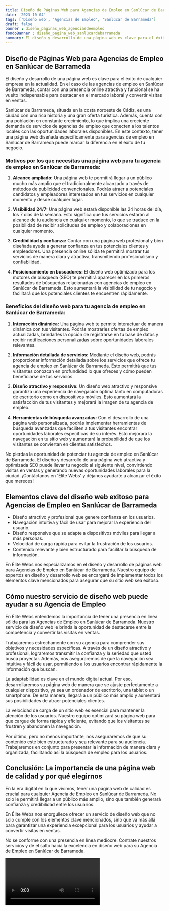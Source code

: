 ```yaml
---
title: Diseño de Páginas Web para Agencias de Empleo en Sanlúcar de Barrameda
date: '2023-10-04'
tags: ['Diseño web', 'Agencias de Empleo', 'Sanlúcar de Barrameda']
draft: false
banner : diseño_paginas_web_agenciasdeempleo
fondoBanner : diseño_pagina_web_sanlúcardebarrameda
summary: El diseño y desarrollo de una página web es clave para el éxito de cualquier empresa en la actualidad. En el caso de las agencias de empleo en Sanlúcar de Barrameda, contar con una presencia online atractiva y funcional se ha vuelto indispensable para destacar en el mercado laboral y convertir visitas en ventas.
---
```


## Diseño de Páginas Web para Agencias de Empleo en Sanlúcar de Barrameda

El diseño y desarrollo de una página web es clave para el éxito de cualquier empresa en la actualidad. En el caso de las agencias de empleo en Sanlúcar de Barrameda, contar con una presencia online atractiva y funcional se ha vuelto indispensable para destacar en el mercado laboral y convertir visitas en ventas.

Sanlúcar de Barrameda, situada en la costa noroeste de Cádiz, es una ciudad con una rica historia y una gran oferta turística. Además, cuenta con una población en constante crecimiento, lo que implica una creciente demanda de servicios de agencias de empleo que conecten a los talentos locales con las oportunidades laborales disponibles. En este contexto, tener una página web diseñada específicamente para agencias de empleo en Sanlúcar de Barrameda puede marcar la diferencia en el éxito de tu negocio.

### Motivos por los que necesitas una página web para tu agencia de empleo en Sanlúcar de Barrameda:

1. **Alcance ampliado:** Una página web te permitirá llegar a un público mucho más amplio que el tradicionalmente alcanzado a través de métodos de publicidad convencionales. Podrás atraer a potenciales candidatos y empleadores interesados en tus servicios en cualquier momento y desde cualquier lugar.

2. **Visibilidad 24/7:** Una página web estará disponible las 24 horas del día, los 7 días de la semana. Esto significa que tus servicios estarán al alcance de tu audiencia en cualquier momento, lo que se traduce en la posibilidad de recibir solicitudes de empleo y colaboraciones en cualquier momento.

3. **Credibilidad y confianza:** Contar con una página web profesional y bien diseñada ayuda a generar confianza en tus potenciales clientes y empleadores. Una presencia online sólida te permitirá mostrar tus servicios de manera clara y atractiva, transmitiendo profesionalismo y confiabilidad.

4. **Posicionamiento en buscadores:** El diseño web optimizado para los motores de búsqueda (SEO) te permitirá aparecer en los primeros resultados de búsquedas relacionadas con agencias de empleo en Sanlúcar de Barrameda. Esto aumentará la visibilidad de tu negocio y facilitará que los potenciales clientes te encuentren rápidamente.

### Beneficios del diseño web para tu agencia de empleo en Sanlúcar de Barrameda:

1. **Interacción dinámica:** Una página web te permite interactuar de manera dinámica con tus visitantes. Podrás mostrarles ofertas de empleo actualizadas, brindarles la opción de registrarse en tu base de datos y recibir notificaciones personalizadas sobre oportunidades laborales relevantes.

2. **Información detallada de servicios:** Mediante el diseño web, podrás proporcionar información detallada sobre los servicios que ofrece tu agencia de empleo en Sanlúcar de Barrameda. Esto permitirá que tus visitantes conozcan en profundidad lo que ofreces y cómo pueden beneficiarse de tus servicios.

3. **Diseño atractivo y responsive:** Un diseño web atractivo y responsive garantiza una experiencia de navegación óptima tanto en computadoras de escritorio como en dispositivos móviles. Esto aumentará la satisfacción de tus visitantes y mejorará la imagen de tu agencia de empleo.

4. **Herramientas de búsqueda avanzadas:** Con el desarrollo de una página web personalizada, podrás implementar herramientas de búsqueda avanzadas que faciliten a tus visitantes encontrar oportunidades laborales específicas de su interés. Esto mejorará la navegación en tu sitio web y aumentará la probabilidad de que los visitantes se conviertan en clientes satisfechos.

No pierdas la oportunidad de potenciar tu agencia de empleo en Sanlúcar de Barrameda. El diseño y desarrollo de una página web atractiva y optimizada SEO puede llevar tu negocio al siguiente nivel, convirtiendo visitas en ventas y generando nuevas oportunidades laborales para la ciudad. ¡Contáctanos en 'Élite Webs' y déjanos ayudarte a alcanzar el éxito que mereces!

<GifSeo />

<Cta />

## Elementos clave del diseño web exitoso para Agencias de Empleo en Sanlúcar de Barrameda

- Diseño atractivo y profesional que genere confianza en los usuarios.
- Navegación intuitiva y fácil de usar para mejorar la experiencia del usuario.
- Diseño responsive que se adapte a dispositivos móviles para llegar a más personas.
- Velocidad de carga rápida para evitar la frustración de los usuarios.
- Contenido relevante y bien estructurado para facilitar la búsqueda de información.

En Élite Webs nos especializamos en el diseño y desarrollo de páginas web para Agencias de Empleo en Sanlúcar de Barrameda. Nuestro equipo de expertos en diseño y desarrollo web se encargará de implementar todos los elementos clave mencionados para asegurar que su sitio web sea exitoso.

## Cómo nuestro servicio de diseño web puede ayudar a su Agencia de Empleo

En Élite Webs entendemos la importancia de tener una presencia en línea sólida para las Agencias de Empleo en Sanlúcar de Barrameda. Nuestro servicio de diseño web le brinda la oportunidad de destacarse entre la competencia y convertir las visitas en ventas.

Trabajaremos estrechamente con su agencia para comprender sus objetivos y necesidades específicas. A través de un diseño atractivo y profesional, lograremos transmitir la confianza y la seriedad que usted busca proyectar. Además, nos aseguraremos de que la navegación sea intuitiva y fácil de usar, permitiendo a los usuarios encontrar rápidamente la información que buscan.

La adaptabilidad es clave en el mundo digital actual. Por eso, desarrollaremos su página web de manera que se ajuste perfectamente a cualquier dispositivo, ya sea un ordenador de escritorio, una tablet o un smartphone. De esta manera, llegará a un público más amplio y aumentará sus posibilidades de atraer potenciales clientes.

La velocidad de carga de un sitio web es esencial para mantener la atención de los usuarios. Nuestro equipo optimizará su página web para que cargue de forma rápida y eficiente, evitando que los visitantes se frustren y abandonen la navegación.

Por último, pero no menos importante, nos aseguraremos de que su contenido esté bien estructurado y sea relevante para su audiencia. Trabajaremos en conjunto para presentar la información de manera clara y organizada, facilitando así la búsqueda de empleo para los usuarios.

## Conclusión: La importancia de una página web de calidad y por qué elegirnos

En la era digital en la que vivimos, tener una página web de calidad es crucial para cualquier Agencia de Empleo en Sanlúcar de Barrameda. No solo le permitirá llegar a un público más amplio, sino que también generará confianza y credibilidad entre los usuarios.

En Élite Webs nos enorgullece ofrecer un servicio de diseño web que no solo cumple con los elementos clave mencionados, sino que va más allá para garantizar una experiencia excepcional para los usuarios y ayudar a convertir visitas en ventas.

No se conforme con una presencia en línea mediocre. Contrate nuestros servicios y dé el salto hacia la excelencia en diseño web para su Agencia de Empleo en Sanlúcar de Barrameda.

<Video />

<CtaBot job='Agencias de Empleo' city='Sanlúcar de Barrameda'/>

<Gmaps query='Sanlúcar de Barrameda+españa+maps' />
